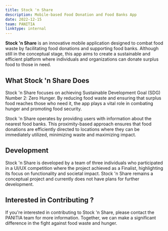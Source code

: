 ```yaml
---
title: Stock 'n Share
description: Mobile-based Food Donation and Food Banks App
date: 2022-12-15
team: PANITIA
linktype: internal
---
```


**Stock 'n Share** is an innovative mobile application designed to combat food waste by facilitating food donations and supporting food banks. Although still in the conceptual stage, this app aims to create a sustainable and efficient platform where individuals and organizations can donate surplus food to those in need.

## What Stock 'n Share Does

Stock 'n Share focuses on achieving Sustainable Development Goal (SDG) Number 2: Zero Hunger. By reducing food waste and ensuring that surplus food reaches those who need it, the app plays a vital role in combating hunger and promoting food security.

Stock 'n Share operates by providing users with information about the nearest food banks. This proximity-based approach ensures that food donations are efficiently directed to locations where they can be immediately utilized, minimizing waste and maximizing impact.

## Development

Stock 'n Share is developed by a team of three individuals who participated in a UI/UX competition where the project achieved as a Finalist, highlighting its focus on functionality and societal impact. Stock 'n Share remains a conceptual project and currently does not have plans for further development.

## Interested in Contributing ?

If you're interested in contributing to Stock 'n Share, please contact the PANITIA team for more information. Together, we can make a significant difference in the fight against food waste and hunger.